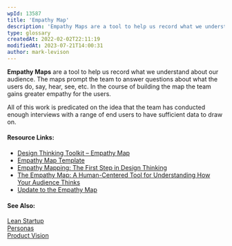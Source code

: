 ```yaml
---
wpId: 13587
title: 'Empathy Map'
description: 'Empathy Maps are a tool to help us record what we understand about our audience. The maps prompt the team to answer questions about what the users do, say, hear, see, etc. In the course of building the map the team gains greater empathy for the users. All of this work is predicated on the ...'
type: glossary
createdAt: 2022-02-02T22:11:19
modifiedAt: 2023-07-21T14:00:31
author: mark-levison
---
```



**Empathy Maps** are a tool to help us record what we understand about our audience. The maps prompt the team to answer questions about what the users do, say, hear, see, etc. In the course of building the map the team gains greater empathy for the users.

All of this work is predicated on the idea that the team has conducted enough interviews with a range of end users to have sufficient data to draw on.

#### Resource Links:

*   [Design Thinking Toolkit – Empathy Map](https://spin.atomicobject.com/2022/06/02/design-thinking-empathy-map/)
*   [Empathy Map Template](https://miro.com/templates/empathy-map/)
*   [Empathy Mapping: The First Step in Design Thinking](https://www.nngroup.com/articles/empathy-mapping/)
*   [The Empathy Map: A Human-Centered Tool for Understanding How Your Audience Thinks](https://xplane.com/the-empathy-map-a-human-centered-tool-for-understanding-how-your-audience-thinks/)
*   [Update to the Empathy Map](https://gamestorming.com/update-to-the-empathy-map/)

#### See Also:

[Lean Startup](/glossary/lean-startup)  
[Personas](/glossary/persona)  
[Product Vision](/glossary/vision)